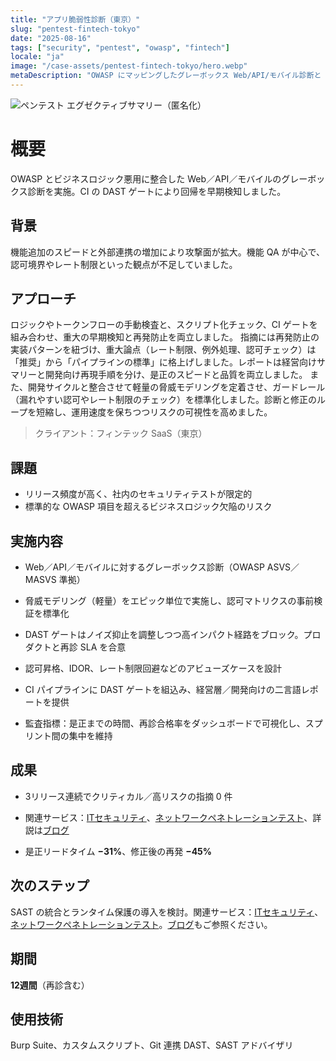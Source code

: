 ```yaml
---
title: "アプリ脆弱性診断（東京）"
slug: "pentest-fintech-tokyo"
date: "2025-08-16"
tags: ["security", "pentest", "owasp", "fintech"]
locale: "ja"
image: "/case-assets/pentest-fintech-tokyo/hero.webp"
metaDescription: "OWASP にマッピングしたグレーボックス Web/API/モバイル診断と CI DAST ゲートにより、3 リリース連続で重大/高リスク 0 件、是正の迅速化、バイリンガル報告を実現。"
---
```


![ペンテスト エグゼクティブサマリー（匿名化）](/case-assets/pentest-fintech-tokyo/hero.webp "Executive Summary")

# 概要
OWASP とビジネスロジック悪用に整合した Web／API／モバイルのグレーボックス診断を実施。CI の DAST ゲートにより回帰を早期検知しました。


## 背景
機能追加のスピードと外部連携の増加により攻撃面が拡大。機能 QA が中心で、認可境界やレート制限といった観点が不足していました。

## アプローチ
ロジックやトークンフローの手動検査と、スクリプト化チェック、CI ゲートを組み合わせ、重大の早期検知と再発防止を両立しました。
指摘には再発防止の実装パターンを紐づけ、重大論点（レート制限、例外処理、認可チェック）は「推奨」から「パイプラインの標準」に格上げしました。レポートは経営向けサマリーと開発向け再現手順を分け、是正のスピードと品質を両立しました。
また、開発サイクルと整合させて軽量の脅威モデリングを定着させ、ガードレール（漏れやすい認可やレート制限のチェック）を標準化しました。診断と修正のループを短縮し、運用速度を保ちつつリスクの可視性を高めました。




> クライアント：フィンテック SaaS（東京）

## 課題
- リリース頻度が高く、社内のセキュリティテストが限定的
- 標準的な OWASP 項目を超えるビジネスロジック欠陥のリスク

## 実施内容
- Web／API／モバイルに対するグレーボックス診断（OWASP ASVS／MASVS 準拠）
- 脅威モデリング（軽量）をエピック単位で実施し、認可マトリクスの事前検証を標準化
- DAST ゲートはノイズ抑止を調整しつつ高インパクト経路をブロック。プロダクトと再診 SLA を合意

- 認可昇格、IDOR、レート制限回避などのアビューズケースを設計
- CI パイプラインに DAST ゲートを組込み、経営層／開発向けの二言語レポートを提供

- 監査指標：是正までの時間、再診合格率をダッシュボードで可視化し、スプリント間の集中を維持

## 成果
- 3リリース連続でクリティカル／高リスクの指摘 0 件
- 関連サービス：[ITセキュリティ](/ja/services/it-security)、[ネットワークペネトレーションテスト](/ja/services/network-penetration-testing)、詳説は[ブログ](/ja/blog)

- 是正リードタイム **−31%**、修正後の再発 **−45%**


## 次のステップ
SAST の統合とランタイム保護の導入を検討。関連サービス：[ITセキュリティ](/ja/services/it-security)、[ネットワークペネトレーションテスト](/ja/services/network-penetration-testing)。[ブログ](/ja/blog)もご参照ください。

## 期間
**12週間**（再診含む）

## 使用技術
Burp Suite、カスタムスクリプト、Git 連携 DAST、SAST アドバイザリ

